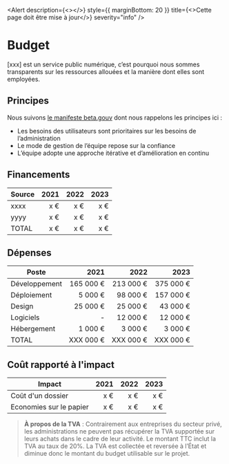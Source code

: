 
<Alert description={<></>} style={{ marginBottom: 20 }} title={<>Cette page doit être mise à jour</>} severity="info" />

# Budget

[xxx] est un service public numérique, c’est pourquoi nous sommes transparents sur les ressources allouées et la manière dont elles sont employées.

## Principes

Nous suivons [le manifeste beta.gouv](https://beta.gouv.fr/manifeste) dont nous rappelons les principes ici :

- Les besoins des utilisateurs sont prioritaires sur les besoins de l’administration
- Le mode de gestion de l’équipe repose sur la confiance
- L’équipe adopte une approche itérative et d’amélioration en continu

## Financements

| Source | 2021 | 2022 | 2023 |
| ------ | ---: | ---: | ---: |
| xxxx   |  x € |  x € |  x € |
| yyyy   |  x € |  x € |  x € |
| TOTAL  |  x € |  x € |  x € |

## Dépenses

| Poste         |      2021 |      2022 |      2023 |
| ------------- | --------: | --------: | --------: |
| Développement | 165 000 € | 213 000 € | 375 000 € |
| Déploiement   |   5 000 € |  98 000 € | 157 000 € |
| Design        |  25 000 € |  25 000 € |  43 000 € |
| Logiciels     |         - |  12 000 € |  12 000 € |
| Hébergement   |   1 000 € |   3 000 € |   3 000 € |
| TOTAL         | XXX 000 € | XXX 000 € | XXX 000 € |

## Coût rapporté à l'impact

| Impact                  | 2021 | 2022 | 2023 |
| ----------------------- | ---: | ---: | ---: |
| Coût d'un dossier       |  x € |  x € |  x € |
| Economies sur le papier |  x € |  x € |  x € |

> **À propos de la TVA** : Contrairement aux entreprises du secteur privé, les administrations ne peuvent pas récupérer la TVA supportée sur leurs achats dans le cadre de leur activité. Le montant TTC inclut la TVA au taux de 20%. La TVA est collectée et reversée à l’État et diminue donc le montant du budget utilisable sur le projet.
